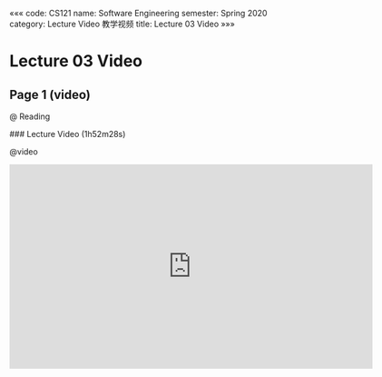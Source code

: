 «««
code: CS121
name: Software Engineering
semester: Spring 2020
category: Lecture Video 教学视频
title: Lecture 03 Video
»»»

# Lecture 03 Video

## Page 1 (video)

@ Reading

<div class="markdown-body">
### Lecture Video (1h52m28s)
</div>

@video

<iframe src="https://watchsb.com/e/7x7grn0xs0c2.html" frameborder=0 marginwidth=0 marginheight=0 scrolling=no width=640 height=360 allowfullscreen></iframe>



